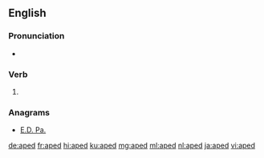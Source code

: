==English==

===Pronunciation===
* {{IPA|/eɪpt/|lang=en}}

===Verb===
{{head|en|verb form}}

# {{en-past of|ape}}

===Anagrams===
* [[E.D. Pa.#English|E.D. Pa.]]

[[de:aped]]
[[fr:aped]]
[[hi:aped]]
[[ku:aped]]
[[mg:aped]]
[[ml:aped]]
[[nl:aped]]
[[ja:aped]]
[[vi:aped]]
